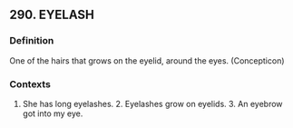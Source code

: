 ## 290. EYELASH
### Definition
One of the hairs that grows on the eyelid, around the eyes. (Concepticon)

### Contexts
1. She has long eyelashes. 2. Eyelashes grow on eyelids. 3. An eyebrow got into my eye.

